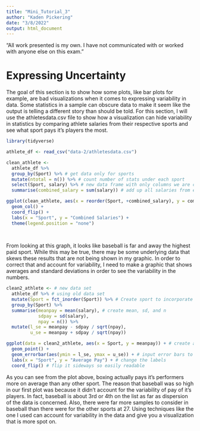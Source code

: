 ```yaml
---
title: "Mini_Tutorial_3"
author: "Kaden Pickering"
date: "3/8/2022"
output: html_document
---
```

“All work presented is my own. I have not communicated with or worked with anyone else on this exam.”

# Expressing Uncertainty

The goal of this section is to show how some plots, like bar plots for example, are bad visualizations when it comes to expressing variability in data. Some statistics in a sample can obscure data to make it seem like the output is telling a different story than should be told. For this section, I will use the athletesdata.csv file to show how a visualization can hide variability in statistics by comparing athlete salaries from their respective sports and see what sport pays it's players the most. 


```r
library(tidyverse)

athlete_df <- read_csv("data-2/athletesdata.csv") 
```

```r
clean_athlete <- 
  athlete_df %>%
  group_by(Sport) %>% # get data only for sports
  mutate(ntotal = n()) %>% # count number of stats under each sport
  select(Sport, salary) %>% # new data frame with only columns we are concerned with
  summarise(combined_salary = sum(salary)) # add up all salaries from each sport to get how much is paid to each sport

ggplot(clean_athlete, aes(x = reorder(Sport, +combined_salary), y = combined_salary, fill = Sport)) +
  geom_col() +
  coord_flip() +
  labs(x = "Sport", y = "Combined Salaries") +
  theme(legend.position = "none") 
   
  
```

From looking at this graph, it looks like baseball is far and away the highest paid sport. While this may be true, there may be some underlying data that skews these results that are not being shown in my graphic. In order to correct that and account for variability, I need to make a graphic that shows averages and standard deviations in order to see the variability in the numbers. 

```r
clean2_athlete <- # new data set
  athlete_df %>% # using old data set
  mutate(Sport = fct_inorder(Sport)) %>% # Create sport to incorporate all instances
  group_by(Sport) %>%
  summarise(meanpay = mean(salary), # create mean, sd, and n
            sdpay = sd(salary), 
            npay = n()) %>%
  mutate(l_se = meanpay - sdpay / sqrt(npay),
         u_se = meanpay + sdpay / sqrt(npay))

ggplot(data = clean2_athlete, aes(x = Sport, y = meanpay)) + # create a plot that starts with mean
  geom_point() +
  geom_errorbar(aes(ymin = l_se, ymax = u_se)) + # input error bars to show variation in pay
  labs(x = "Sport", y = "Average Pay") + # change the labels
  coord_flip() # flip it sideways so easily readable

```

As you can see from the plot above, boxing actually pays it's performers more on average than any other sport. The reason that baseball was so high in our first plot was because it didn't account for the variability of pay of it's players. In fact, baseball is about 3rd or 4th on the list as far as dispersion of the data is concerned. Also, there were far more samples to consider in baseball than there were for the other sports at 27. Using techniques like the one I used can account for variability in the data and give you a visualization that is more spot on. 
